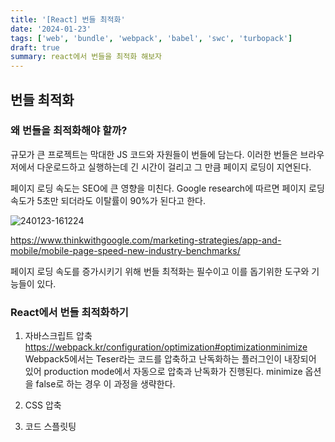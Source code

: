 ```yaml
---
title: '[React] 번들 최적화'
date: '2024-01-23'
tags: ['web', 'bundle', 'webpack', 'babel', 'swc', 'turbopack']
draft: true
summary: react에서 번들을 최적화 해보자
---
```


## 번들 최적화

### 왜 번들을 최적화해야 할까?

규모가 큰 프로젝트는 막대한 JS 코드와 자원들이 번들에 담는다.
이러한 번들은 브라우저에서 다운로드하고 실행하는데 긴 시간이 걸리고 그 만큼 페이지 로딩이 지연된다.

페이지 로딩 속도는 SEO에 큰 영향을 미친다.
Google research에 따르면 페이지 로딩 속도가 5초만 되더라도 이탈률이 90%가 된다고 한다.

![240123-161224](/static/images/bundle/240123-161224.png)

https://www.thinkwithgoogle.com/marketing-strategies/app-and-mobile/mobile-page-speed-new-industry-benchmarks/

페이지 로딩 속도를 증가시키기 위해 번들 최적화는 필수이고 이를 돕기위한 도구와 기능들이 있다.

### React에서 번들 최적화하기

1. 자바스크립트 압축
   https://webpack.kr/configuration/optimization#optimizationminimize
   Webpack5에서는 Teser라는 코드를 압축하고 난독화하는 플러그인이 내장되어 있어 production mode에서 자동으로 압축과 난독화가 진행된다.
   minimize 옵션을 false로 하는 경우 이 과정을 생략한다.

2. CSS 압축

3. 코드 스플릿팅
